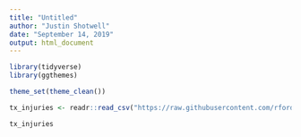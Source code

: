 ```yaml
---
title: "Untitled"
author: "Justin Shotwell"
date: "September 14, 2019"
output: html_document
---
```


```r

library(tidyverse)
library(ggthemes)

theme_set(theme_clean())

tx_injuries <- readr::read_csv("https://raw.githubusercontent.com/rfordatascience/tidytuesday/master/data/2019/2019-09-10/tx_injuries.csv")


```

```r

tx_injuries

```

